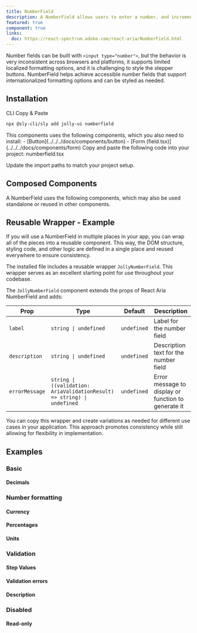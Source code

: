 ```yaml
---
title: NumberField
description: A NumberField allows users to enter a number, and increment or decrement the value using stepper buttons or the keyboard.
featured: true
component: true
links:
  doc: https://react-spectrum.adobe.com/react-aria/NumberField.html
---
```


Number fields can be built with `<input type="number">`, but the behavior is very inconsistent across browsers and platforms, it supports limited localized formatting options, and it is challenging to style the stepper buttons. NumberField helps achieve accessible number fields that support internationalized formatting options and can be styled as needed.

<ComponentPreview name="numberfield-demo" />

## Installation

<Tabs defaultValue="cli">

<TabsList>
  <TabsTrigger value="cli">CLI</TabsTrigger>
  <TabsTrigger value="manual">Copy & Paste</TabsTrigger>
</TabsList>

<TabsContent value="cli">

```bash
npx @sly-cli/sly add jolly-ui numberfield
```

</TabsContent>

<TabsContent value="manual">

<Steps>
<Step>
  This components uses the following components, which you also need to install:
  - [Button](../../../docs/components/button)
  - [Form (field.tsx)](../../../docs/components/form)
</Step>
<Step>
  Copy and paste the following code into your project: numberfield.tsx
</Step>

<ComponentSource name="numberfield" />

<Step>Update the import paths to match your project setup.</Step>

</Steps>

</TabsContent>

</Tabs>

## Composed Components

A NumberField uses the following components, which may also be used standalone or reused in other components.

<ComponentCards>
  <ComponentCard component="label" />
  <ComponentCard component="input" />
  <ComponentCard component="button" />
</ComponentCards>

## Reusable Wrapper - Example

If you will use a NumberField in multiple places in your app, you can wrap all of the pieces into a reusable component. This way, the DOM structure, styling code, and other logic are defined in a single place and reused everywhere to ensure consistency.

The installed file includes a reusable wrapper `JollyNumberField`. This wrapper serves as an excellent starting point for use throughout your codebase.

<ComponentPreview name="numberfield-reusable" />

The `JollyNumberField` component extends the props of React Aria NumberField and adds:

| Prop           | Type                                                                    | Default     | Description                                         |
| -------------- | ----------------------------------------------------------------------- | ----------- | --------------------------------------------------- |
| `label`        | `string \| undefined`                                                   | `undefined` | Label for the number field                          |
| `description`  | `string \| undefined`                                                   | `undefined` | Description text for the number field               |
| `errorMessage` | `string \| ((validation: AriaValidationResult) => string) \| undefined` | `undefined` | Error message to display or function to generate it |

You can copy this wrapper and create variations as needed for different use cases in your application. This approach promotes consistency while still allowing for flexibility in implementation.

## Examples

### Basic

#### Decimals

<ComponentPreview name="numberfield-demo" />

### Number formatting

<ComponentPreview name="numberfield-formatting" />

#### Currency

<ComponentPreview name="numberfield-currency" />

#### Percentages

<ComponentPreview name="numberfield-percentages" />

#### Units

<ComponentPreview name="numberfield-units" />

### Validation

<ComponentPreview name="numberfield-validation" />

#### Step Values

<ComponentPreview name="numberfield-step-values" />

#### Validation errors

<ComponentPreview name="numberfield-validation-error" />

#### Description

<ComponentPreview name="numberfield-description" />

### Disabled

<ComponentPreview name="numberfield-disabled" />

#### Read-only

<ComponentPreview name="numberfield-readonly" />
